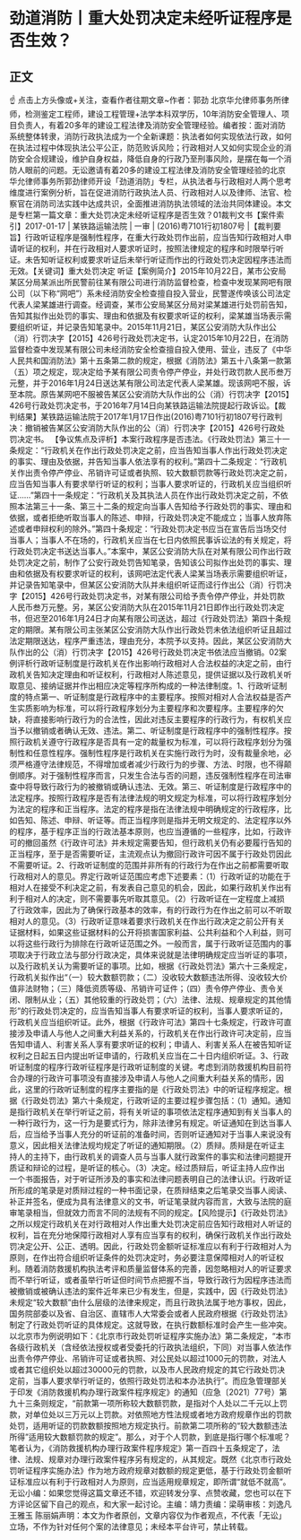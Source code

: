 # 劲道消防丨重大处罚决定未经听证程序是否生效？
## 正文
☝ 点击上方头像或+关注，查看作者往期文章~作者：郭劲 北京华允律师事务所律师，检测鉴定工程师，建设工程管理+法学本科双学历，10年消防安全管理人、项目负责人，有着20多年的建设工程法律及消防安全管理经验。编者按：面对消防系统整体转隶，消防行政执法成为一个全新课题：执法者如何实现依法行政，如何在执法过程中体现执法公平公正，防范败诉风险；行政相对人又如何实现企业的消防安全合规建设，维护自身权益，降低自身的行政乃至刑事风险，是摆在每一个消防人眼前的问题。无讼邀请有着20多的建设工程法律及消防安全管理经验的北京华允律师事务所郭劲律师开设「劲道消防」专栏，从执法者与行政相对人两个思考维度进行案例分析，旨在促进消防行政执法人员、行政相对人以及律师、法官、检察官在消防司法实践中达成共识，全面推进消防执法领域的法治共同体建设。本文是专栏第一篇文章：重大处罚决定未经听证程序是否生效？01裁判文书【案件索引】2017-01-17 | 某铁路运输法院 | 一审 | (2016)粤7101行初1807号 |【裁判要旨】行政听证程序是强制性程序，在重大行政处罚作出前，应当告知行政相对人申请听证的权利，并在行政相对人要求听证时，按照法律规定的程序和时限举行听证。未告知听证权利或要求听证后未举行听证而作出的行政处罚决定因程序违法而无效。【关键词】重大处罚决定 听证【案例简介】2015年10月22日，某市公安局某区分局某派出所民警前往某有限公司进行消防监督检查，检查中发现某网吧有限公司（以下称“网吧”）系未经消防安全检查擅自投入营业，民警遂传唤该公司法定代表人梁某雄进行调查。经调查，某市公安局某区分局对梁某雄进行处罚前告知，告知其拟作出处罚的事实、理由和依据及有权要求听证的权利，梁某雄当场表示需要组织听证，并记录告知笔录中。2015年11月21日，某区公安消防大队作出公（消）行罚决字【2015】426号行政处罚决定书，认定2015年10月22日，在消防监督检查中发现某有限公司未经消防安全检查擅自投入使用、营业，违反了《中华人民共和国消防法》第十五条第二款的规定，根据《消防法》第五十八条第一款第（五）项之规定，现决定给予某有限公司责令停产停业，并处行政罚款人民币叁万元整，并于2016年1月24日送达某有限公司法定代表人梁某雄。现该网吧不服，诉至本院。原告某网吧不服被告某区公安消防大队作出的公（消）行罚决字【2015】426号行政处罚决定书，于2016年7月14日向某铁路运输法院提起行政诉讼。【裁判结果】某铁路运输法院于2017年1月17日作出(2016)粤7101行初1807号行政判决：撤销被告某区公安消防大队作出的公（消）行罚决字【2015】426号行政处罚决定书。 【争议焦点及评析】本案行政程序是否违法。《行政处罚法》第三十一条规定：“行政机关在作出行政处罚决定之前，应当告知当事人作出行政处罚决定的事实、理由及依据，并告知当事人依法享有的权利。”第四十二条规定：“行政机关作出责令停产停业、吊销许可证或者执照、较大数额罚款等行政处罚决定之前，应当告知当事人有要求举行听证的权利；当事人要求听证的，行政机关应当组织听证……”第四十一条规定：“行政机关及其执法人员在作出行政处罚决定之前，不依照本法第三十一条、第三十二条的规定向当事人告知给予行政处罚的事实、理由和依据，或者拒绝听取当事人的陈述、申辩，行政处罚决定不能成立；当事人放弃陈述或者申辩权利的除外。”第四十条规定：“行政处罚决定书应当在宣告后当场交付当事人；当事人不在场的，行政机关应当在七日内依照民事诉讼法的有关规定，将行政处罚决定书送达当事人。”本案中，某区公安消防大队在对某有限公司作出行政处罚决定之前，制作了公安行政处罚告知笔录，告知该公司拟作出处罚的事实、理由和依据及有权要求听证的权利，该网吧法定代表人梁某当场表示需要组织听证，并记录告知笔录中，但某区公安消防大队并未组织听证而迳行作出公（消）行罚决字【2015】426号行政处罚决定书，对某有限公司给予责令停产停业，并处罚款人民币叁万元整。另，某区公安消防大队在2015年11月21日即作出行政处罚决定书，但迟至2016年1月24日才向某有限公司送达，超过《行政处罚法》第四十条规定的期限。某有限公司主张某区公安消防大队作出行政处罚未依法组织听证且超过法定期限送达，程序严重违法，理由充分，本院予以支持。因此，某区公安消防大队作出的公（消）行罚决字【2015】426号行政处罚决定书依法应当撤销。02案例评析行政听证制度是行政机关在作出影响行政相对人合法权益的决定之前，由行政机关告知决定理由和听证权利，行政相对人陈述意见，提供证据以及行政机关听取意见、接纳证据并作出相应决定等程序所构成的一种法律制度。1、行政听证制度的特点第一、听证制度是行政程序中的主要程序。按照对相对人合法权益是否产生实质影响为标准，可以将行政程序划分为主要程序和次要程序。主要程序的欠缺，将直接影响行政行为的合法性，因此对违反主要程序的行政行为，有权机关应当予以撤销或者确认无效、违法。第二、听证制度是行政程序中的强制性程序。按照行政机关遵守行政程序是否具有一定的裁量权为标准，可以将行政程序划分为强制性和任意性程序。强制性程序是行政机关在实施行政行为时，没有裁量余地，必须严格遵守法律规范，不得增加或者减少行政行为的步骤、方法、时限，也不得颠倒顺序。对于强制性程序而言，只发生合法与否的问题，违反强制性程序在司法审查中将导致行政行为的被撤销或确认违法、无效。第三、听证制度是行政程序中的法定程序。按照行政程序是否有法律法规的明文规定为标准，可以将行政程序划分为法定的程序和正当程序。法定的程序是指在法律法规中明确规定的行政程序，比如告知、陈述、申辩、听证等。而正当程序则是指并无明文规定的、法定程序以外的程序，基于程序正当的行政法基本原则，也应当遵循的一些程序，比如，行政许可的撤回虽然《行政许可法》并未规定需要告知，但行政机关仍有必要履行告知的正当程序，至于是否需要听证，主流观点认为撤回行政许可因不属于行政处罚因此不需要听证。2、行政听证制度的范围并非所有的行政行为在作出之前都需要听取行政相对人的意见。界定行政听证范围应考虑下述要素：（1）行政听证的功能在于相对人在接受不利决定之前，有发表自己意见的机会，因此，如果行政机关作出有利于相对人的决定，则不需要事先听取其意见。（2）行政听证在一定程度上减损了行政效率，因此为了确保行政基本的效率，有的行政行为在作出之前可以不听取相对人的意见。（3）行政听证意味着要求行政机关在作出行政决定之前公开有关证据材料，如果这些证据材料的公开将损害国家利益、公共利益和个人利益，则可以将这些行政行为排除在行政听证范围之外。一般而言，属于行政听证范围内的事项取决于行政立法与部分行政决定，具体来说就是法律明确规定应当听证的事项，以及行政机关认为需要听证的事项。比如，根据《行政处罚法》第六十三条规定，行政机关拟作出“（一）较大数额罚款；（二）没收较大数额违法所得、没收较大价值非法财物；（三）降低资质等级、吊销许可证件；（四）责令停产停业、责令关闭、限制从业；（五）其他较重的行政处罚；（六）法律、法规、规章规定的其他情形”的行政处罚决定的，应当告知当事人有要求听证的权利，当事人要求听证的，行政机关应当组织听证。此外，根据《行政许可法》第四十七条规定，行政许可直接涉及申请人与他人之间重大利益关系的，行政机关在作出行政许可决定前，应当告知申请人、利害关系人享有要求听证的权利；申请人、利害关系人在被告知听证权利之日起五日内提出听证申请的，行政机关应当在二十日内组织听证。3、行政听证制度的程序行政听征程序是行政听证制度的关键。考虑到消防救援机构目前符合办理的行政许可事项没有直接涉及申请人与他人之间重大利益关系的情形，因此，这里的行政听证制度的程序主要指的是《行政处罚法》中的听证程序规定。根据《行政处罚法》第六十条规定，行政听证的主要过程步骤包括：（1）通知。通知是指行政机关在举行听证之前，将有关听证的事项依法定程序通知到有关当事人的一种行政行为，这一行为是要式行为，除非法律另有规定。听证通知在到达当事人后，应当给予当事人充分的听证前的准备时间，否则听证通知对于当事人来说没有意义，因此相关法律法规均规定了听证的通知期限。（2）质辩。质辩是在听证主持人的主持下，由行政机关的调查人员与当事人就行政案件的事实和法律问题提开质证和辩论的过程，是听证的核心。（3）决定。经过质辩后，听证主持人应作出一个书面报告，对于听证所涉及的事实和法律问题表明自己的法律认识。行政听证所形成的笔录是对质辩过程的一种书面记录，在质辩结束之后笔录交当事人阅读、补正并签名，便成为具有法律意义的文书，听证笔录就内容而言，大致与法院的庭审笔录相当，但就效力而言不同的法规有不同的规定。【风险提示】《行政处罚法》之所以规定行政机关在对行政相对人作出重大处罚决定前应告知行政相对人听证的权利，旨在充分地保障行政相对人享有应当享有的权利，确保行政机关作出行政处罚决定公开、公正、透明。因此，行政处罚金额听证标准应以有利于行政相对人为原则，在作出符合组织听证条件的处罚决定时，务必要注意保障相对人的听证权利。随着消防救援机构执法考评和质量监督体系的完善，因忽略相对人的听证要求而不举行听证，或者虽举行听证但时间节点把握不当，导致行政行为因程序违法而被撤销或被确认违法的案件近年来已少有发生，但是，实践中，因《行政处罚法》未规定“较大数额”由什么层级的法律来规定，而且行政执法属于地方事权，因此，国务院部委以及省、自治区、直辖市人大常委会或者人民政府根据《行政处罚法》制定了行政处罚听证的具体规定。这就导致，在执行数额标准时会产生一些冲突。以北京市为例说明如下：《北京市行政处罚听证程序实施办法》第二条规定，“本市各级行政机关（含经依法授权或者受委托的行政执法组织，下同）对当事人依法作出责令停产停业、吊销许可证或者执照、对公民处以超过1000元的罚款，对法人或者其它组织处以超过30000元的罚款，以及市人民政府规定的其它行政处罚决定前，当事人要求举行听证的，依照行政处罚法和本办法执行”。而应急管理部关于印发《消防救援机构办理行政案件程序规定》的通知（应急〔2021〕77号）第九十三条则规定，“前款第一项所称较大数额罚款，是指对个人处以二千元以上罚款，对单位处以三万元以上罚款。对依照地方性法规或者地方政府规章作出的罚款处罚，适用听证的罚款数额按照地方规定执行。前款第二项所称的“较大数额违法所得”适用较大数额罚款的规定”。那么，对于个人罚款，到底是指行哪个标准呢？笔者认为，《消防救援机构办理行政案件程序规定》第一百四十五条规定了，法律、法规、规章对办理行政案件程序另有规定的，从其规定。既然《北京市行政处罚听证程序实施办法》作为地方政府规章对数额的规定更低，基于行政处罚金额听证标准应以有利于行政相对人为原则，应当适用规章规定，即所谓“就低不就高”。无讼小编：如果您觉得这篇文章还不错，欢迎转发分享、点赞收藏，您也可以在下方评论区留下自己的观点，和大家一起讨论。主编：靖力责编：梁萌审核：刘逸凡 王雅玉 陈丽娟声明：本文为作者原创，文章内容仅为作者观点，不代表「无讼」立场，不作为针对任何个案的法律意见；未经本平台许可，禁止转载。